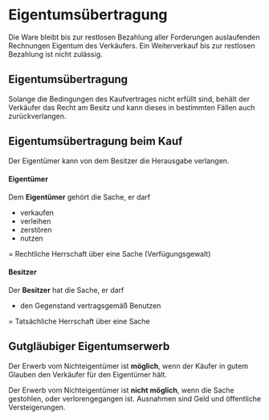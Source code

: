 # Eigentumsübertragung

Die Ware bleibt bis zur restlosen Bezahlung aller Forderungen auslaufenden Rechnungen Eigentum des Verkäufers.
Ein Weiterverkauf bis zur restlosen Bezahlung ist nicht zulässig.

## Eigentumsübertragung

Solange die Bedingungen des Kaufvertrages nicht erfüllt sind, behält der Verkäufer das Recht
am Besitz und kann dieses in bestimmten Fällen auch zurückverlangen.

## Eigentumsübertragung beim Kauf

Der Eigentümer kann von dem Besitzer die Herausgabe verlangen.

#### Eigentümer

Dem **Eigentümer** gehört die Sache, er darf

- verkaufen
- verleihen
- zerstören
- nutzen

= Rechtliche Herrschaft über eine Sache (Verfügungsgewalt)

#### Besitzer

Der **Besitzer** hat die Sache, er darf

- den Gegenstand vertragsgemäß Benutzen

= Tatsächliche Herrschaft über eine Sache

## Gutgläubiger Eigentumserwerb

Der Erwerb vom Nichteigentümer ist **möglich**, wenn der Käufer in gutem Glauben den Verkäufer für den Eigentümer hält.

Der Erwerb vom Nichteigentümer ist **nicht möglich**, wenn die Sache gestohlen, oder verlorengegangen ist.
Ausnahmen sind Geld und öffentliche Versteigerungen.
